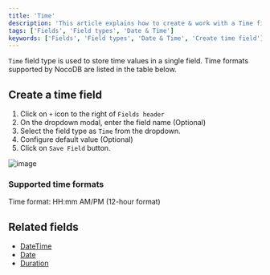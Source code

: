 ```yaml
---
title: 'Time'
description: 'This article explains how to create & work with a Time field.'
tags: ['Fields', 'Field types', 'Date & Time']
keywords: ['Fields', 'Field types', 'Date & Time', 'Create time field']
---
```



`Time` field type is used to store time values in a single field. Time formats supported by NocoDB are listed in the table below.

## Create a time field
1. Click on `+` icon to the right of `Fields header`
2. On the dropdown modal, enter the field name (Optional)
3. Select the field type as `Time` from the dropdown.
4. Configure default value (Optional)
5. Click on `Save Field` button.

![image](/img/v2/fields/types/time.png)


### Supported time formats
Time format: HH:mm AM/PM (12-hour format)

[//]: # (| Format    | Example    |)
[//]: # (|-----------|------------|)
[//]: # (| HH:mm:ss  | 12:45:30   |)
[//]: # (| HH:mm     | 14:20      |)

## Related fields
- [DateTime](date-time)
- [Date](date)
- [Duration](duration)